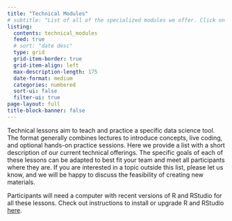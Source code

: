 ```yaml
---
title: "Technical Modules"
# subtitle: "List of all of the specialized modules we offer. Click on each card to learn more" 
listing:
  contents: technical_modules
  feed: true
  # sort: "date desc"
  type: grid
  grid-item-border: true
  grid-item-align: left
  max-description-length: 175
  date-format: medium
  categories: numbered
  sort-ui: false
  filter-ui: true
page-layout: full
title-block-banner: false
---
```


Technical lessons aim to teach and practice a specific data science tool. The format generally combines lectures to introduce concepts, live coding, and optional hands-on practice sessions. Here we provide a list with a short description of our current technical offerings. The specific goals of each of these lessons can be adapted to best fit your team and meet all participants where they are. If you are interested in a topic outside this list, please let us know, and we will be happy to discuss the feasibility of creating new materials.


Participants will need a computer with recent versions of R and RStudio for all these lessons. Check out instructions to install or upgrade R and RStudio [here](https://happygitwithr.com/install-r-rstudio.html).
